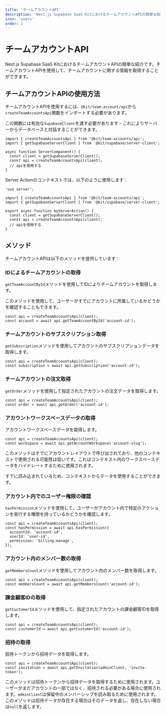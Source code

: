```yaml
---
title: 'チームアカウントAPI'
description: 'Next.js Supabase SaaS KitにおけるチームアカウントAPIの簡単な紹介'
icon: 'users'
order: 2
---
```


# チームアカウントAPI

Next.js Supabase SaaS KitにおけるチームアカウントAPIの簡単な紹介です。チームアカウントAPIを使用して、チームアカウントに関する情報を取得することができます。

## チームアカウントAPIの使用方法

チームアカウントAPIを使用するには、`@kit/team-account/api`から`createTeamAccountsApi`関数をインポートする必要があります。

この関数には有効な`SupabaseClient`を渡す必要があります - これによりサーバーからデータベースと対話することができます。

```tsx
import { createTeamAccountsApi } from '@kit/team-accounts/api';
import { getSupabaseServerClient } from '@kit/supabase/server-client';

async function ServerComponent() {
  const client = getSupabaseServerClient();
  const api = createTeamAccountsApi(client);
  // apiを使用する
}
```

Server Actionのコンテキストでは、以下のように使用します：

```tsx
'use server';

import { createTeamAccountsApi } from '@kit/team-accounts/api';
import { getSupabaseServerClient } from '@kit/supabase/server-client';

export async function myServerAction() {
  const client = getSupabaseServerClient();
  const api = createTeamAccountsApi(client);
  // apiを使用する
}
```

## メソッド

チームアカウントAPIは以下のメソッドを提供しています：

### IDによるチームアカウントの取得

`getTeamAccountById`メソッドを使用してIDによりチームアカウントを取得します。

このメソッドを使用して、ユーザーがすでにアカウントに所属しているかどうかを確認することもできます。

```tsx
const api = createTeamAccountsApi(client);
const account = await api.getTeamAccountById('account-id');
```

### チームアカウントのサブスクリプション取得

`getSubscription`メソッドを使用してアカウントのサブスクリプションデータを取得します。

```tsx
const api = createTeamAccountsApi(client);
const subscription = await api.getSubscription('account-id');
```

### チームアカウントの注文取得

`getOrder`メソッドを使用して指定されたアカウントの注文データを取得します。

```tsx
const api = createTeamAccountsApi(client);
const order = await api.getOrder('account-id');
```

### アカウントワークスペースデータの取得

アカウントワークスペースデータを取得します。

```tsx
const api = createTeamAccountsApi(client);
const workspace = await api.getAccountWorkspace('account-slug');
```

このメソッドはすでにアカウントレイアウトで呼び出されており、他のコンテキストで使用される可能性は低いです。これはコンテキスト内のワークスペースデータをハイドレートするために使用されます。

すでに読み込まれているため、コンテキストからデータを使用することができます。

### アカウント内でのユーザー権限の確認

`hasPermission`メソッドを使用して、ユーザーがアカウント内で特定のアクションを実行する権限を持っているかどうかを確認します。

```tsx
const api = createTeamAccountsApi(client);
const hasPermission = await api.hasPermission({
  accountId: 'account-id',
  userId: 'user-id',
  permission: 'billing.manage',
});
```

### アカウント内のメンバー数の取得

`getMembersCount`メソッドを使用してアカウント内のメンバー数を取得します。

```tsx
const api = createTeamAccountsApi(client);
const membersCount = await api.getMembersCount('account-id');
```

### 課金顧客IDの取得

`getCustomerId`メソッドを使用して、指定されたアカウントの課金顧客IDを取得します。

```tsx
const api = createTeamAccountsApi(client);
const customerId = await api.getCustomerId('account-id');
```

### 招待の取得

招待トークンから招待データを取得します。

```tsx
const api = createTeamAccountsApi(client);
const invitation = await api.getInvitation(adminClient, 'invite-token');
```

このメソッドは招待トークンから招待データを取得するために使用されます。ユーザーがまだアカウントの一部ではなく、招待される必要がある場合に使用されます。`adminClient`は保留中のメンバーシップを読み取るために使用されます。このメソッドは招待データが存在する場合はそのデータを返し、存在しない場合は`null`を返します。
